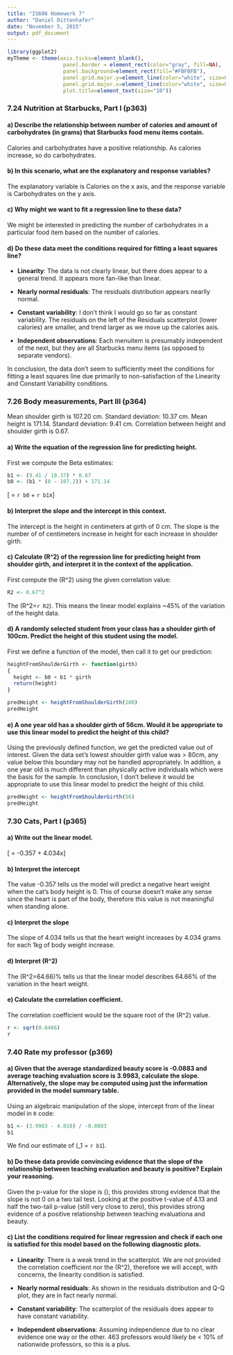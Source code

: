 ```yaml
---
title: "IS606 Homework 7"
author: "Daniel Dittenhafer"
date: "November 5, 2015"
output: pdf_document
---
```

```r
library(ggplot2)
myTheme <- theme(axis.ticks=element_blank(),  
                  panel.border = element_rect(color="gray", fill=NA), 
                  panel.background=element_rect(fill="#FBFBFB"), 
                  panel.grid.major.y=element_line(color="white", size=0.5), 
                  panel.grid.major.x=element_line(color="white", size=0.5),
                  plot.title=element_text(size="10"))
```

### 7.24 Nutrition at Starbucks, Part I (p363)

#### a) Describe the relationship between number of calories and amount of carbohydrates (in grams) that Starbucks food menu items contain.

Calories and carbohydrates have a positive relationship. As calories increase, so do carbohydrates.

#### b) In this scenario, what are the explanatory and response variables?

The explanatory variable is Calories on the x axis, and the response variable is Carbohydrates on the y axis.

#### c) Why might we want to fit a regression line to these data?

We might be interested in predicting the number of carbohydrates in a particular food item based on the number of calories.


#### d) Do these data meet the conditions required for fitting a least squares line?

* **Linearity**: The data is not clearly linear, but there does appear to a general trend. It appears more fan-like than linear.

* **Nearly normal residuals**: The residuals distribution appears nearlly normal. 

* **Constant variability**: I don't think I would go so far as constant variability. The residuals on the left of the Residuals scatterplot (lower calories) are smaller, and trend larger as we move up the calories axis.

* **Independent observations**: Each menuitem is presumably independent of the next, but they are all Starbucks menu items (as opposed to separate vendors). 

In conclusion, the data don't seem to sufficiently meet the conditions for fitting a least squares line due primarily to non-satisfaction of the Linearity and Constant Variability conditions.



### 7.26 Body measurements, Part III (p364)

Mean shoulder girth is 107.20 cm. Standard deviation: 10.37 cm. 
Mean height is 171.14. Standard deviation: 9.41 cm. 
Correlation between height and shoulder girth is 0.67.

#### a) Write the equation of the regression line for predicting height.

First we compute the Beta estimates:

```r
b1 <- (9.41 / 10.37) * 0.67
b0 <- (b1 * (0 - 107.2)) + 171.14
```

\[\hat{y} = `r b0` + `r b1`x\]

#### b) Interpret the slope and the intercept in this context.

The intercept is the height in centimeters at girth of 0 cm. The slope is the number of of centimeters increase in height for each increase in shoulder girth.


#### c) Calculate \(R^2\) of the regression line for predicting height from shoulder girth, and interpret it in the context of the application.

First compute the \(R^2\) using the given correlation value:

```r
R2 <- 0.67^2
```

The \(R^2=`r R2`\). This means the linear model explains ~45% of the variation of the height data.

#### d) A randomly selected student from your class has a shoulder girth of 100cm. Predict the height of this student using the model.

First we define a function of the model, then call it to get our prediction:

```r
heightFromShoulderGirth <- function(girth)
{
  height <- b0 + b1 * girth
  return(height)
}

predHeight <- heightFromShoulderGirth(100)
predHeight
```


#### e) A one year old has a shoulder girth of 56cm. Would it be appropriate to use this linear model to predict the height of this child?

Using the previously defined function, we get the predicted value out of interest. Given the data set's lowest shoulder girth value was > 80cm, any value below this boundary may not be handled appropriately. In addition, a one year old is much different than physically active individuals which were the basis for the sample. In conclusion, I don't believe it would be appropriate to use this linear model to predict the height of this child.

```r
predHeight <- heightFromShoulderGirth(56)
predHeight
```


### 7.30 Cats, Part I (p365)

#### a) Write out the linear model.

\[\hat{y} = -0.357 + 4.034x\]

#### b) Interpret the intercept

The value -0.357 tells us the model will predict a negative heart weight when the cat's body height is 0. This of course doesn't make any sense since the heart is part of the body, therefore this value is not meaningful when standing alone. 

#### c) Interpret the slope

The slope of 4.034 tells us that the heart weight increases by 4.034 grams for each 1kg of body weight increase.

#### d) Interpret \(R^2\)

The \(R^2=64.66\)% tells us that the linear model describes 64.66% of the variation in the heart weight.

#### e) Calculate the correlation coefficient.

The correlation coefficient would be the square root of the \(R^2\) value.

```r
r <- sqrt(0.6466)
r
```

### 7.40 Rate my professor (p369)

#### a) Given that the average standardized beauty score is -0.0883 and average teaching evaluation score is 3.9983, calculate the slope. Alternatively, the slope may be computed using just the information provided in the model summary table.

Using an algebraic manipulation of the slope, intercept from of the linear model in `R` code:

```r
b1 <- (3.9983 - 4.010) / -0.0883 
b1
```

We find our estimate of \(\beta_1 = `r b1`\).

#### b) Do these data provide convincing evidence that the slope of the relationship between teaching evaluation and beauty is positive? Explain your reasoning.

Given the p-value for the slope is \(\approx 0.0000\), this provides strong evidence that the slope is not 0 on a two tail test. Looking at the positive t-value of 4.13 and half the two-tail p-value (still very close to zero), this provides strong evidence of a positive relationship between teaching evaluationa and beauty.

#### c) List the conditions required for linear regression and check if each one is satisfied for this model based on the following diagnostic plots.

* **Linearity**: There is a weak trend in the scatterplot. We are not provided the correlation coefficient nor the \(R^2\), therefore we will accept, with concerns, the linearity condition is satisfied.

* **Nearly normal residuals**: As shown in the residuals distribution and Q-Q plot, they are in fact nearly normal. 

* **Constant variability**: The scatterplot of the residuals does appear to have constant variability.

* **Independent observations**: Assuming independence due to no clear evidence one way or the other. 463 professors would likely be < 10% of nationwide professors, so this is a plus.

